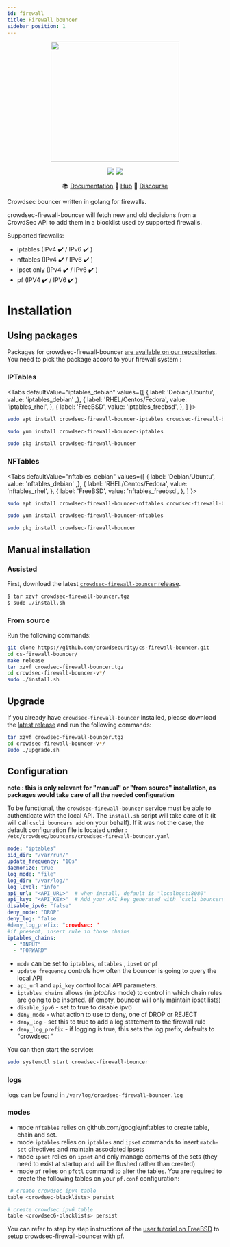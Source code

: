 ```yaml
---
id: firewall
title: Firewall bouncer
sidebar_position: 1
---
```




<p align="center">
  <img src={useBaseUrl('/img/crowdsec_firewall.svg')} width="300" height="280" />
</p>
<p align="center">
<img src="https://img.shields.io/badge/build-pass-green"></img>
<img src="https://img.shields.io/badge/tests-pass-green"></img>
</p>
<p align="center">
&#x1F4DA; <a href="#installation">Documentation</a>
&#x1F4A0; <a href="https://hub.crowdsec.net">Hub</a>
&#128172; <a href="https://discourse.crowdsec.net">Discourse </a>
</p>


Crowdsec bouncer written in golang for firewalls.

crowdsec-firewall-bouncer will fetch new and old decisions from a CrowdSec API to add them in a blocklist used by supported firewalls.

Supported firewalls:
 - iptables (IPv4 :heavy_check_mark: / IPv6 :heavy_check_mark: )
 - nftables (IPv4 :heavy_check_mark: / IPv6 :heavy_check_mark: )
 - ipset only (IPv4 :heavy_check_mark: / IPv6 :heavy_check_mark: )
 - pf (IPV4 :heavy_check_mark: / IPV6 :heavy_check_mark: )

# Installation

## Using packages

Packages for crowdsec-firewall-bouncer [are available on our repositories](https://doc.crowdsec.net/Crowdsec/v1/getting_started/installation/#installation-methods). You need to pick the package accord to your firewall system :

### IPTables

<Tabs
  defaultValue="iptables_debian"
  values={[
    { label: 'Debian/Ubuntu', value: 'iptables_debian' ,},
    { label: 'RHEL/Centos/Fedora', value: 'iptables_rhel', },
    { label: 'FreeBSD', value: 'iptables_freebsd', },
  ]
}>
<TabItem value="iptables_debian">

```bash
sudo apt install crowdsec-firewall-bouncer-iptables crowdsec-firewall-bouncer
```

</TabItem>
<TabItem value="iptables_rhel">

```bash
sudo yum install crowdsec-firewall-bouncer-iptables
```

</TabItem>
<TabItem value="iptables_freebsd">

```bash
sudo pkg install crowdsec-firewall-bouncer
```

</TabItem>
</Tabs>


### NFTables

<Tabs
  defaultValue="nftables_debian"
  values={[
    { label: 'Debian/Ubuntu', value: 'nftables_debian' ,},
    { label: 'RHEL/Centos/Fedora', value: 'nftables_rhel', },
    { label: 'FreeBSD', value: 'nftables_freebsd', },
  ]
}>
<TabItem value="nftables_debian">

```bash
sudo apt install crowdsec-firewall-bouncer-nftables crowdsec-firewall-bouncer
```

</TabItem>
<TabItem value="nftables_rhel">

```bash
sudo yum install crowdsec-firewall-bouncer-nftables
```

</TabItem>
<TabItem value="nftables_freebsd">

```bash
sudo pkg install crowdsec-firewall-bouncer
```

</TabItem>
</Tabs>


## Manual installation

### Assisted

First, download the latest [`crowdsec-firewall-bouncer` release](https://github.com/crowdsecurity/cs-firewall-bouncer/releases).

```bash
$ tar xzvf crowdsec-firewall-bouncer.tgz
$ sudo ./install.sh
```

### From source

Run the following commands:

```bash
git clone https://github.com/crowdsecurity/cs-firewall-bouncer.git
cd cs-firewall-bouncer/
make release
tar xzvf crowdsec-firewall-bouncer.tgz
cd crowdsec-firewall-bouncer-v*/
sudo ./install.sh
```

## Upgrade

If you already have `crowdsec-firewall-bouncer` installed, please download the [latest release](https://github.com/crowdsecurity/cs-firewall-bouncer/releases) and run the following commands:

```bash
tar xzvf crowdsec-firewall-bouncer.tgz
cd crowdsec-firewall-bouncer-v*/
sudo ./upgrade.sh
```


## Configuration

**note : this is only relevant for "manual" or "from source" installation, as packages would take care of all the needed configuration**

To be functional, the `crowdsec-firewall-bouncer` service must be able to authenticate with the local API.
The `install.sh` script will take care of it (it will call `cscli bouncers add` on your behalf).
If it was not the case, the default configuration file is located under : `/etc/crowdsec/bouncers/crowdsec-firewall-bouncer.yaml`


```yaml title="/etc/crowdsec/bouncers/crowdsec-firewall-bouncer.yaml"
mode: "iptables"
pid_dir: "/var/run/"
update_frequency: "10s"
daemonize: true
log_mode: "file"
log_dir: "/var/log/"
log_level: "info"
api_url: "<API_URL>"  # when install, default is "localhost:8080"
api_key: "<API_KEY>"  # Add your API key generated with `cscli bouncers add --name <bouncer_name>`
disable_ipv6: "false"
deny_mode: "DROP"
deny_log: "false
#deny_log_prefix: "crowdsec: "
#if present, insert rule in those chains
iptables_chains:
  - "INPUT"
  - "FORWARD"
```

 - `mode` can be set to `iptables`, `nftables` , `ipset` or `pf`
 - `update_frequency` controls how often the bouncer is going to query the local API
 - `api_url` and `api_key` control local API parameters.
 - `iptables_chains` allows (in _iptables_ mode) to control in which chain rules are going to be inserted. (if empty, bouncer will only maintain ipset lists)
 - `disable_ipv6` - set to true to disable ipv6
 - `deny_mode` - what action to use to deny, one of DROP or REJECT
 - `deny_log` - set this to true to add a log statement to the firewall rule
 - `deny_log_prefix` - if logging is true, this sets the log prefix, defaults to "crowdsec: "

You can then start the service:

```bash title="Start CrowdSec service"
sudo systemctl start crowdsec-firewall-bouncer
```

### logs

logs can be found in `/var/log/crowdsec-firewall-bouncer.log`

### modes

 - mode `nftables` relies on github.com/google/nftables to create table, chain and set.
 - mode `iptables` relies on `iptables` and `ipset` commands to insert `match-set` directives and maintain associated ipsets
 - mode `ipset` relies on `ipset` and only manage contents of the sets (they need to exist at startup and will be flushed rather than created)
 - mode `pf` relies on `pfctl` command to alter the tables. You are required to create the following tables on your `pf.conf` configuration:

```bash
 # create crowdsec ipv4 table
table <crowdsec-blacklists> persist

# create crowdsec ipv6 table
table <crowdsec6-blacklists> persist
```

 You can refer to step by step instructions of the [user tutorial on
 FreeBSD](https://doc.crowdsec.net/Crowdsec/v1/user_tutorial/crowdsec_firewall_on_freebsd)
 to setup crowdsec-firewall-bouncer with pf.